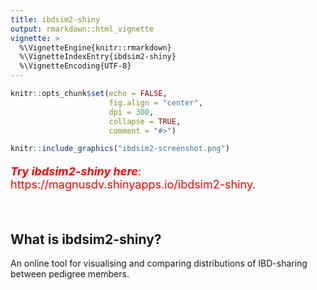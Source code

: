 ```yaml
---
title: ibdsim2-shiny
output: rmarkdown::html_vignette
vignette: >
  %\VignetteEngine{knitr::rmarkdown}
  %\VignetteIndexEntry{ibdsim2-shiny}
  %\VignetteEncoding{UTF-8}
---
```


```r
knitr::opts_chunk$set(echo = FALSE, 
                      fig.align = "center",
                      dpi = 300,
                      collapse = TRUE,
                      comment = "#>")
```

<!-- avoid border around images -->
<style>
    img {border: 0;}
</style>

```r
knitr::include_graphics("ibdsim2-screenshot.png")
```

::: { .greeting .message style="color: red; font-size: large;"}
**_Try ibdsim2-shiny here_**: https://magnusdv.shinyapps.io/ibdsim2-shiny.
:::

<br>

## What is ibdsim2-shiny?
An online tool for visualising and comparing distributions of IBD-sharing between pedigree members.
